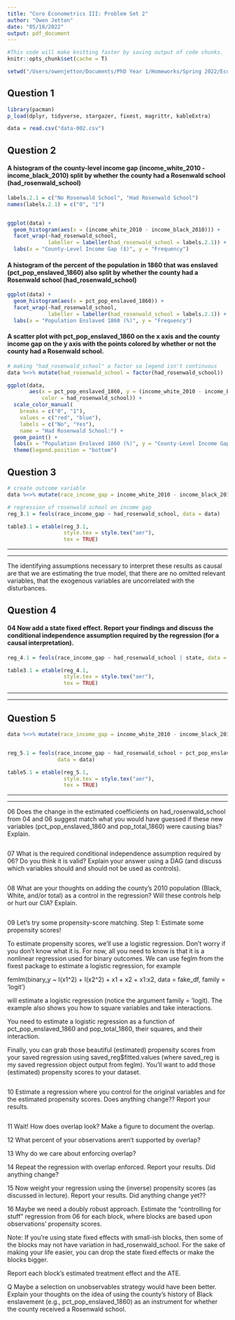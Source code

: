 ```yaml
---
title: "Core Econometrics III: Problem Set 2"
author: "Owen Jetton"
date: "05/18/2022"
output: pdf_document
---
```


```r
#This code will make knitting faster by saving output of code chunks.
knitr::opts_chunk$set(cache = T)

setwd("/Users/owenjetton/Documents/PhD Year 1/Homeworks/Spring 2022/Econometrics-Spring-22")

```

## Question 1

```r
library(pacman)
p_load(dplyr, tidyverse, stargazer, fixest, magrittr, kableExtra)

data = read.csv("data-002.csv")

```

## Question 2

#### A histogram of the county-level income gap (income_white_2010 - income_black_2010) split by whether the county had a Rosenwald school (had_rosenwald_school)

```r

labels.2.1 = c("No Rosenwald School", "Had Rosenwald School")
names(labels.2.1) = c("0", "1")


ggplot(data) +
  geom_histogram(aes(x = (income_white_2010 - income_black_2010))) +
  facet_wrap(~had_rosenwald_school,
             labeller = labeller(had_rosenwald_school = labels.2.1)) +
  labs(x = "County-Level Income Gap ($)", y = "Frequency")
```

#### A histogram of the percent of the population in 1860 that was enslaved (pct_pop_enslaved_1860) also split by whether the county had a Rosenwald school (had_rosenwald_school)

```r

ggplot(data) +
  geom_histogram(aes(x = pct_pop_enslaved_1860)) +
  facet_wrap(~had_rosenwald_school,
             labeller = labeller(had_rosenwald_school = labels.2.1)) +
  labs(x = "Population Enslaved 1860 (%)", y = "Frequency")
```


#### A scatter plot with pct_pop_enslaved_1860 on the x axis and the county income gap on the y axis with the points colored by whether or not the county had a Rosenwald school.

```r

# making "had_rosenwald_school" a factor so legend isn't continuous
data %<>% mutate(had_rosenwald_school = factor(had_rosenwald_school))

ggplot(data, 
       aes(x = pct_pop_enslaved_1860, y = (income_white_2010 - income_black_2010), 
           color = had_rosenwald_school)) +
  scale_color_manual(
    breaks = c("0", "1"),
    values = c("red", "blue"),
    labels = c("No", "Yes"),
    name = "Had Rosenwald School:") +
  geom_point() + 
  labs(x = "Population Enslaved 1860 (%)", y = "County-Level Income Gap ($)") +
  theme(legend.position = "bottom")

```

## Question 3


```r

# create outcome variable
data %<>% mutate(race_income_gap = income_white_2010 - income_black_2010)

# regression of rosenwald school on income gap
reg_3.1 = feols(race_income_gap ~ had_rosenwald_school, data = data)


```

```r

table3.1 = etable(reg_3.1, 
                  style.tex = style.tex("aer"), 
                  tex = TRUE)

```

---------


\begin{tabular}{lc}
                             & Race Income Gap\\
                             & (1)\\
                             
   (Intercept)               & 14,537.5$^{***}$\\
                             & (802.8)\\
   Had Rosenwald School & 4,323.7$^{***}$\\
                             & (909.7)\\
                             &  \\
   Observations              & 710\\
   R$^2$                     & 0.03092\\
   Adjusted R$^2$            & 0.02955\\

\end{tabular}

---------

The identifying assumptions necessary to interpret these results as causal are that we are estimating the true model, that there are no omitted relevant variables, that the exogenous variables are uncorrelated with the disturbances.

## Question 4

#### 04 Now add a state fixed effect. Report your findings and discuss the conditional independence assumption required by the regression (for a causal interpretation).

```r

reg_4.1 = feols(race_income_gap ~ had_rosenwald_school | state, data = data)

```

```r

table3.1 = etable(reg_4.1, 
                  style.tex = style.tex("aer"), 
                  tex = TRUE)

```

------

\begin{tabular}{lc}
                             & Race Income Gap\\
                             & (1)\\
   Had Rosenwald School & 4,285.8$^{***}$\\
                             & (1,087.0)\\
                             &  \\
   Observations              & 710\\
   R$^2$                     & 0.09778\\
   Within R$^2$              & 0.02938\\
                             &  \\
   State Fixed Effects       & $\checkmark$\\

\end{tabular}

-----

## Question 5


```r

data %<>% mutate(race_income_gap = income_white_2010 - income_black_2010)


reg_5.1 = feols(race_income_gap ~ had_rosenwald_school + pct_pop_enslaved_1860 + pop_total_1860 | state,
                data = data)

```

```r

table5.1 = etable(reg_5.1, 
                  style.tex = style.tex("aer"), 
                  tex = TRUE)

```

------

\begin{tabular}{lc}

                               & Race Income Gap\\
                               & (1)\\
 
   Had Rosenwald School   & 2,252.9$^{***}$\\
                               & (669.1)\\
   \% Population Enslaved 1860 & 129.1$^{***}$\\
                               & (20.06)\\
   Total Population 1860          & 0.1062$^{**}$\\
                               & (0.0409)\\
                               &  \\
   Observations                & 710\\
   R$^2$                       & 0.16186\\
   Within R$^2$                & 0.09831\\
                               &  \\
   State Fixed Effects         & $\checkmark$\\

\end{tabular}

------

06 Does the change in the estimated coefficients on had_rosenwald_school from 04 and 06 suggest match what you would have guessed if these new variables (pct_pop_enslaved_1860 and pop_total_1860) were causing bias? Explain.

```r

```

07 What is the required conditional independence assumption required by 06? Do you think it is valid? Explain your answer using a DAG (and discuss which variables should and should not be used as controls).

```r

```

08 What are your thoughts on adding the county's 2010 population (Black, White, and/or total) as a control in the regression? Will these controls help or hurt our CIA? Explain.

```r

```

09 Let's try some propensity-score matching. Step 1: Estimate some propensity scores!

To estimate propensity scores, we'll use a logistic regression. Don't worry if you don't know what it is. For now, all you need to know is that it is a nonlinear regression used for binary outcomes. We can use feglm from the fixest package to estimate a logistic regression, for example

femlm(binary_y ~ I(x1^2) + I(x2^2) + x1 + x2 + x1:x2, data = fake_df, family = 'logit')

will estimate a logistic regression (notice the argument family = 'logit). The example also shows you how to square variables and take interactions.

You need to estimate a logistic regression as a function of pct_pop_enslaved_1860 and pop_total_1860, their squares, and their interaction.

Finally, you can grab those beautiful (estimated) propensity scores from your saved regression using saved_reg$fitted.values (where saved_reg is my saved regression object output from feglm). You'll want to add those (estimated) propensity scores to your dataset.

```r

```


10 Estimate a regression where you control for the original variables and for the estimated propensity scores. Does anything change?? Report your results.

```r

```


11 Wait! How does overlap look? Make a figure to document the overlap.

12 What percent of your observations aren't supported by overlap?

13 Why do we care about enforcing overlap?

14 Repeat the regression with overlap enforced. Report your results. Did anything change?

15 Now weight your regression using the (inverse) propensity scores (as discussed in lecture). Report your results. Did anything change yet??

16 Maybe we need a doubly robust approach. Estimate the "controlling for stuff" regression from 06 for each block, where blocks are based upon observations' propensity scores.

Note: If you're using state fixed effects with small-ish blocks, then some of the blocks may not have variation in had_rosenwald_school. For the sake of making your life easier, you can drop the state fixed effects or make the blocks bigger.

Report each block's estimated treatment effect and the ATE.

Q Maybe a selection on unobservables strategy would have been better. Explain your thoughts on the idea of using the county's history of Black enslavement (e.g., pct_pop_enslaved_1860) as an instrument for whether the county received a Rosenwald school.







